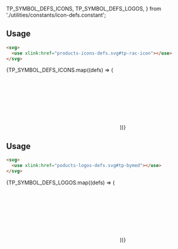   TP_SYMBOL_DEFS_ICONS,
  TP_SYMBOL_DEFS_LOGOS,
} from './utilities/constants/icon-defs.constant';

<Meta title="Defs" />

<Title>Icon Defs</Title>

## Usage

```html
<svg>
  <use xlink:href="products-icons-defs.svg#tp-rac-icon"></use>
</svg>
```

<IconGallery>
  {TP_SYMBOL_DEFS_ICONS.map((defs) => (
    <IconItem name={`#${defs}`}>
      <svg style={{ fill: 'var(--tp-color-neutral-1)' }}>
        <use xlinkHref={`./src/products-icons-defs.svg#${defs}`}></use>
      </svg>
    </IconItem>
  ))}
</IconGallery>

<Title>Logos</Title>

## Usage

```html
<svg>
  <use xlink:href="poducts-logos-defs.svg#tp-bymed"></use>
</svg>
```

<IconGallery>
  {TP_SYMBOL_DEFS_LOGOS.map((defs) => (
    <IconItem name={`#${defs}`}>
      <svg style={{ fill: 'var(--tp-color-neutral-1)' }}>
        <use xlinkHref={`./src/products-logos-defs.svg#${defs}`}></use>
      </svg>
    </IconItem>
  ))}
</IconGallery>
